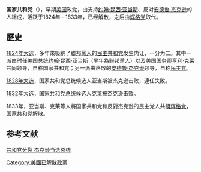 {{Infobox Political party
| colorcode     = {{Party meta/color/國民共和黨}}
| name          = 国家共和党
| native_name   = {{lang|en|National Republican Party}}
| logo          =
| leader        = 
| foundation    = {{Start date|1824}}
| dissolution   = {{End date|1834}}
| predecessor   = [[联邦党|联邦党]]<br>[[民主共和党|民主共和党]]
| successor     = [[辉格党_(美国)|辉格党]]
| ideology      =[[古典保守主义|古典保守主义]]<br>[[经济民族主义|经济民族主义]]<br>[[美国|美国]][[民族主义|民族主义]]<br>反[[杰克逊|杰克逊主义]]<br>[[美国学派|美国学派]] 
| international = 無
| country       = 美國
|position=[[中间偏右|中间偏右]]至[[右翼|右翼]]}}
'''国家共和党'''（{{lang-en|National Republican Party}}），早期[[美国|美国]]政党，由支持[[约翰·昆西·亚当斯|约翰·昆西·亚当斯]]、反对[[安德鲁·杰克逊|安德鲁·杰克逊]]的人組成，活跃于1824年－1833年，已经解散，之后由[[辉格党_(美国)|辉格党]]取代。

== 歷史 ==
[[1824年美国总统选举|1824年大选]]，多年來吸納了[[聯邦黨|聯邦黨人]]的[[民主共和党|民主共和党]]发生内讧，一分为二。其中一派由时任[[美国总统|美国总统]][[约翰·昆西·亚当斯|约翰·昆西·亚当斯]]（早年為聯邦黨人）以及[[美国国务卿|美国国务卿]][[亨利·克莱|亨利·克莱]]共同领导，自称国家共和党；另一派由落敗的[[安德鲁·杰克逊|安德鲁·杰克逊]]领导，自称[[民主党_(美国)|民主党]]。

[[1828年美国总统选举|1828年大选]]，国家共和党总统候选人亚当斯被杰克逊击败，連任失敗。

[[1832年美国总统选举|1832年大选]]，国家共和党总统候选人克莱被杰克逊击败。

1833年，亚当斯、克莱等人將国家共和党和反對杰克逊的民主党人共组[[辉格党_(美国)|辉格党]]，国家共和党解散。

==参考文献==
[https://www.voachinese.com/a/a-21-w2009-02-28-voa53-61319347/1023153.html 共和党分裂 杰克逊当选总统]{{Wayback|url=https://www.voachinese.com/a/a-21-w2009-02-28-voa53-61319347/1023153.html |date=20161103120932 }}

{{美国政党}}
{{Authority control}}
{{Political party-stub}}

[[Category:美國已解散政黨|Category:美國已解散政黨]]